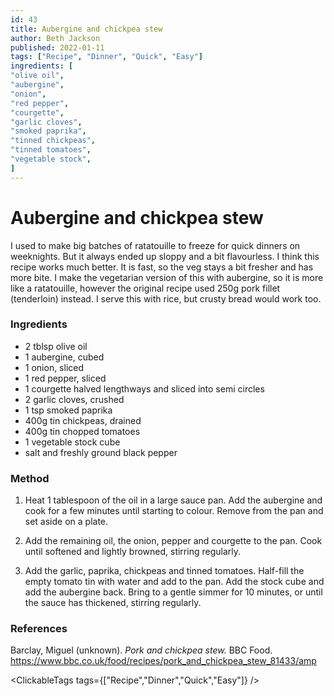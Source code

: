 ```yaml
---
id: 43
title: Aubergine and chickpea stew
author: Beth Jackson
published: 2022-01-11
tags: ["Recipe", "Dinner", "Quick", "Easy"]
ingredients: [
"olive oil",
"aubergine",
"onion",
"red pepper",
"courgette",
"garlic cloves",
"smoked paprika",
"tinned chickpeas",
"tinned tomatoes",
"vegetable stock",
]
---
```


# Aubergine and chickpea stew

<BlogTextWrapper>

I used to make big batches of ratatouille to freeze for quick dinners on weeknights. But it always ended up sloppy and a bit flavourless. I think this recipe works much better. It is fast, so the veg stays a bit fresher and has more bite. I make the vegetarian version of this with aubergine, so it is more like a ratatouille, however the original recipe used 250g pork fillet (tenderloin) instead. I serve this with rice, but crusty bread would work too.

</BlogTextWrapper>

<BlogTextWrapper>

### Ingredients

- 2 tblsp olive oil
- 1 aubergine, cubed
- 1 onion, sliced
- 1 red pepper, sliced
- 1 courgette halved lengthways and sliced into semi circles
- 2 garlic cloves, crushed
- 1 tsp smoked paprika
- 400g tin chickpeas, drained
- 400g tin chopped tomatoes
- 1 vegetable stock cube
- salt and freshly ground black pepper

</BlogTextWrapper>

<BlogTextWrapper>

### Method

1. Heat 1 tablespoon of the oil in a large sauce pan. Add the aubergine and cook for a few minutes until starting to colour. Remove from the pan and set aside on a plate.

2. Add the remaining oil, the onion, pepper and courgette to the pan. Cook until softened and lightly browned, stirring regularly.

3. Add the garlic, paprika, chickpeas and tinned tomatoes. Half-fill the empty tomato tin with water and add to the pan. Add the stock cube and add the aubergine back. Bring to a gentle simmer for 10 minutes, or until the sauce has thickened, stirring regularly.

<Timer inputHours={0} inputMinutes={10} inputSeconds={0} />

</BlogTextWrapper>

<BlogTextWrapper>

### References

Barclay, Miguel (unknown). _Pork and chickpea stew._ BBC Food. https://www.bbc.co.uk/food/recipes/pork_and_chickpea_stew_81433/amp

</BlogTextWrapper>

<ClickableTags tags={["Recipe","Dinner","Quick","Easy"]} />
